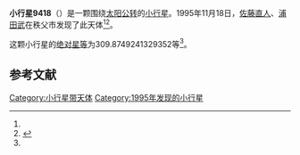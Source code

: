 {{Infobox planet
| bgcolour = #FFFFC0
| name = 9418 Mayumi
| symbol = 
| image = 
| caption = 
| discovery = yes
| discovery_ref = 
| discoverer = [[佐藤直人|佐藤直人]]、[[浦田武|浦田武]]
| discovery_site = [[秩父市|秩父市]] 
| discovered = 1995年11月18日
| designations = yes
| mp_name = 
| named_after = 
| alt_names = 1995 WX5/ 1982 VL8 / 1998 QH46
| mp_category = [[主带小行星|主带小行星]]
| orbit_ref = <ref name="a">[http://ssd.jpl.nasa.gov/sbdb.cgi?sstr=9418 9418 Mayumi] {{Wayback|url=http://ssd.jpl.nasa.gov/sbdb.cgi?sstr=9418 |date=20210812001845 }}，小行星數據庫瀏覽器（JPL Small-Body Database Browser）－[[美国国家航空航天局|美国国家航空航天局]]喷气推进实验室</ref>
| epoch = 2456400.5 (2013年4月18日更新)
| aphelion = {{convert|2.633892246511536|AU|km|3|abbr=on|lk=out}}
| perihelion = {{convert|1.74376145787269|AU|km|3|abbr=on}}
| semimajor = {{convert|2.188826852192113|AU|km|3|abbr=on}}
| eccentricity = 0.203335131
| period = 1182.811501 [[日|日]]<br />3.24[[儒略年|儒略年]]
| avg_speed = 
| inclination = .8921100597095507
| asc_node = 65.5005550816288
| mean_anomaly = 
| arg_peri = 309.8749241329352
| satellites = 
| physical_characteristics = yes
| dimensions = 
| mass = 
| density = 
| surface_grav = 
| escape_velocity = 
| sidereal_day = 
| axial_tilt = 
| pole_ecliptic_lat = 
| pole_ecliptic_lon = 
| albedo = 
| temperatures= 
| temp_name1 = 
| mean_temp_1 = 
| max_temp_1 = 
| temp_name2 = 
| max_temp_2 = 
| spectral_type = 
| abs_magnitude = 309.8749241329352
}}

'''小行星9418'''（{{lang-en|9418 Mayumi}}）是一颗围绕[[太阳|太阳]][[公转|公转]]的[[小行星|小行星]]。1995年11月18日，[[佐藤直人|佐藤直人]]、[[浦田武|浦田武]]在秩父市发现了此天体<ref name="a" /><ref>{{cite news|title=小行星列表|url=http://cfa-www.harvard.edu/iau/lists/NumberedMPs.txt|accessdate=2013-07-08|newspaper=哈佛大学|archive-date=2008-05-17|archive-url=https://web.archive.org/web/20080517010638/http://cfa-www.harvard.edu/iau/lists/NumberedMPs.txt|dead-url=no}}</ref>。

这颗小行星的[[绝对星等|绝对星等]]为309.8749241329352等<ref name="a" />。

==参考文献==
{{reflist}}
{{Minor Planet Number|[[小行星9417|小行星9417]]|[[小行星9419|小行星9419]]}}

{{小天体}}

[[Category:小行星带天体|Category:小行星带天体]]
[[Category:1995年发现的小行星|Category:1995年发现的小行星]]

{{asteroid-stub}}